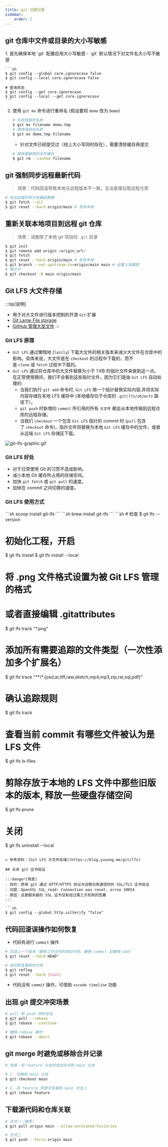 ```yaml
---
title: git 问题记录
sidebar:
    order: 2
---
```



## git 仓库中文件或目录的大小写敏感

<Steps>
1. 首先确保本地 `git` 配置启用大小写敏感
    - `git` 默认情况下对文件名大小写不敏感

    ```sh
    $ git config --global core.ignorecase false
    $ git config --local core.ignorecase false

    # 查询状态
    $ git config --get core.ignorecase
    $ git config --local --get core.ignorecase
    ```

2. 使用 `git mv` 命令进行重命名 (假设要将 `demo` 改为 `Demo`)

    ```sh
    # 先改成临时名称
    $ git mv filename demo.tmp
    # 再改成目标名称
    $ git mv demo.tmp Filename
    ```

    - 针对文件已经提交过（线上大小写同时存在），需要清除缓存再提交

    ``` sh
    # 移除要删除的文件缓存
    $ git rm --cached filename
    ```
</Steps>

## git 强制同步远程最新代码

> 场景：代码回滚导致本地与远程版本不一致，无法直接拉取远程仓库

```bash
# 检出远程所有分支最新数据
$ git fetch --all
$ git reset --hard origin/main # 丢弃本地
```

## 重新关联本地项目到远程 git 仓库

> 场景：误删除了本地 git 项目的 `.git` 目录

```sh
$ git init
$ git remote add origin <origin_url>
$ git fetch
$ git reset --hard origin/main # 丢弃本地
$ git branch --set-upstream-to=origin/main main # 设置上游跟踪
# 等价于
$ git checkout -B main origin/main
```

## Git LFS 大文件存储

:::tip[说明]
- 用于对大文件进行版本控制的开源 `Git` 扩展
- [Git Large File storage](https://git-lfs.com/)
- [GitHub 管理大型文件](https://docs.github.com/zh/repositories/working-with-files/managing-large-files/about-large-files-on-github)
:::

### Git LFS 原理

- `Git LFS` 通过懒惰地 (`lazily`) 下载大文件的相关版本来减少大文件在仓库中的影响。具体来说，大文件是在 `checkout` 的过程中下载的，而不是 `clone` 或 `fetch` 过程中下载的。
- `Git LFS` 通过将仓库中的大文件替换为小于 1 KB 的指针文件来做到这一点。在正常使用期间，我们不会看到这些指针文件，因为它们是由 `Git LFS` 自动处理的:
	- 当我们执行 `git add` 命令时, `Git LFS` 用一个指针替换实际内容,并将实际内容存储在本地 LFS 缓存中 (本地缓存位于仓库的 _`.git/lfs/objects`_ 路径下）。
	- `git push` 时新增的 `commit` 所引用的所有 `大文件` 都会从本地传输到远程仓库的远程存储。
	- 当我们 `checkout` 一个包含 `Git LFS` 指针的 commit 时 (`pull` 包含了 `checkout` 命令)，指针文件将替换为本地 `Git LFS` 缓存中的文件，或者从远端 `Git LFS` 存储区下载。

![git-lfs-graphic.gif](/attachmets/git-lfs-graphic.gif)

### Git LFS 好处

- 对于日常使用 Git 的习惯不造成影响。
- 减小本地 Git 缓存所占用的存储空间。
- 加快 `git fetch` 或 `git pull` 的速度。
- 加快在 commit 之间切换的速度。

### Git LFS 使用方式

<Tabs>
    <TabItem label="windows 安装">
        ```sh
        scoop install git-lfs
        ```
    </TabItem>
    <TabItem label="mac 安装">
        ```sh
        brew install git-lfs
        ```
    </TabItem>
</Tabs>
```sh
# 检查
$ git lfs --version

# 初始化工程，开启
$ git lfs install
$ git lfs install --local

# 将 .png 文件格式设置为被 Git LFS 管理的格式
# 或者直接编辑 .gitattributes
$ git lfs track "*.png"
# 添加所有需要追踪的文件类型（一次性添加多个扩展名）
$ git lfs track "**/*.{psd,ai,tiff,raw,sketch,mp4,mp3,zip,rar,sql,pdf}"

# 确认追踪规则
$ git lfs track

# 查看当前 commit 有哪些文件被认为是 LFS 文件
$ git lfs ls-files

# 剪除存放于本地的 LFS 文件中那些旧版本的版本, 释放一些硬盘存储空间
$ git lfs prune

# 关闭
$ git lfs uninstall --local
```

> 参考资料：[Git LFS 大文件存储](https://blog.yusong.me/git/lfs)

## 关闭 git 证书验证

:::danger[场景]
- 目的：禁用 git 通过 HTTP/HTTPS 协议与远程仓库通信时的 SSL/TLS 证书验证
- 问题：OpenSSL SSL_read: Connection was reset, errno 10054
- 原因：这是服务器的 SSL 证书没有经过第三方机构的签署
:::

```sh
$ git config --global http.sslVerify "false"
```

## 代码回滚误操作如何恢复

- 代码有进行 `commit` 操作

```sh
# 回滚上一个版本（删除工作空间的改动代码，撤销 commit 且撤销 add）
$ git reset --hard HEAD^

# 如何恢复删除的代码
$ git reflog
$ git reset --hard [hash]
```

- 代码没有 `commit` 操作，可借助 `vscode timeline` 功能

## 出现 git 提交冲突场景

```sh
# pull 和 push 同时存在
$ git pull --rebase
$ git rebase --continue

# 撤销 rebase 操作
$ git rebase --abort
```

## git merge 时避免或移除合并记录

```sh
# 场景：将 feature 分支的改动合并到 main 分支

# 1. 切换到 main 分支
$ git checkout main

# 2. 将 feature 的提交变基到 main 分支上
$ git rebase feature
```

## 下载源代码和仓库关联

```bash
# 方式一（推荐）
$ git pull origin main --allow-unrelated-histories

# 方式二
$ git push --force origin main
```
